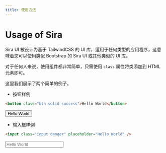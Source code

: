 ```yaml
---
title: 使用方法
---
```


# Usage of Sira

Sira UI 被设计为基于 TailwindCSS 的 UI 库，适用于任何类型的应用程序，这意味着您可以使用类似 Bootstrap 的 Sira UI 或其他类似的 UI 库。

对于任何人来说，使用组件都非常简单，只需使用 `class` 属性将类添加到 HTML 元素即可。

这里我们展示了两个简单的例子。

- 按钮样例

```html copy
<button class="btn solid success">Hello World</button>
```

<button className="btn solid success">Hello World</button>

- 输入框样例

```html copy
<input class="input danger" placeholder="Hello World" />
```

<input className="!input !ring-offset-transparent danger" placeholder="Hello World" />
